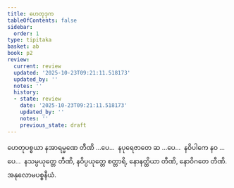 ```yaml
---
title: ဟေတုဒုက
tableOfContents: false
sidebar:
  order: 1
type: tipitaka
basket: ab
book: p2
review:
  current: review
  updated: '2025-10-23T09:21:11.518173'
  updated_by: ''
  notes: ''
  history:
  - state: review
    date: '2025-10-23T09:21:11.518173'
    updated_by: ''
    notes: ''
    previous_state: draft
---
```



<ReviewStatus review={frontmatter.review} showDetails={true} />

<HypothesisAnnotation frontmatter={frontmatter} />

<DynamicBreadcrumb />

<Division number="64" book="p2" e="ch" v="38" p="64">

<Paragraph number="1140" book="p2">
ဟေတုပစ္စယာ နအာရမ္မဏေ တီဏိ …ပေ…  နပုရေဇာတေ ဆ …ပေ…  နဝိပါကေ နဝ …ပေ…  နသမ္ပယုတ္တေ တီဏိ, နဝိပ္ပယုတ္တေ စတ္တာရိ, နောနတ္ထိယာ တီဏိ, နောဝိဂတေ တီဏိ.

</Paragraph>
</Division>

<Paragraph number="1141" type="center" book="p2">
အနုလောမပစ္စနီယံ.
</Paragraph>